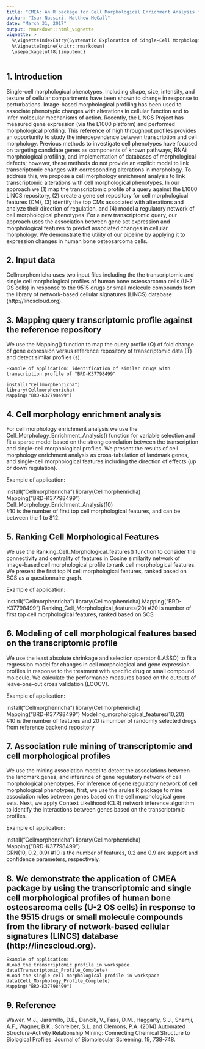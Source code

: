 ```yaml
---
title: "CMEA: An R package for Cell Morphological Enrichment Analysis from Transcriptomic Profile"
author: "Isar Nassiri, Matthew McCall"
date: "March 31, 2017"
output: rmarkdown::html_vignette
vignette: >
  %\VignetteIndexEntry{Systematic Exploration of Single-Cell Morphological Phenotypes from Transcriptomic Profile\}
  %\VignetteEngine{knitr::rmarkdown}
  \usepackage[utf8]{inputenc}
---
```


## 1. Introduction

Single-cell morphological phenotypes, including shape, size, intensity, and texture of cellular compartments have been shown to change in response to perturbations. Image-based morphological profiling has been used to associate phenotypic changes with alterations in cellular function and to infer molecular mechanisms of action. Recently, the LINCS Project has measured gene expression (via the L1000 platform) and performed morphological profiling. This reference of high throughput profiles provides an opportunity to study the interdependence between transcription and cell morphology. Previous methods to investigate cell phenotypes have focused on targeting candidate genes as components of known pathways, RNAi morphological profiling, and implementation of databases of morphological defects; however, these methods do not provide an explicit model to link transcriptomic changes with corresponding alterations in morphology. To address this, we propose a cell morphology enrichment analysis to link transcriptomic alterations with cell morphological phenotypes. In our approach we (1) map the transcriptomic profile of a query against the L1000 LINCS repository, (2) create a gene set repository for cell morphological features (CM), (3) identify the top CMs associated with alterations and analyze their direction of regulation, and (4) model a regulatory network of cell morphological phenotypes. For a new transcriptomic query, our approach uses the association between gene set expression and morphological features to predict associated changes in cellular morphology. We demonstrate the utility of our pipeline by applying it to expression changes in human bone osteosarcoma cells.

## 2. Input data

Cellmorphenricha uses two input files including the the transcriptomic and single cell morphological profiles of human bone osteosarcoma cells (U-2 OS cells) in response to the 9515 drugs or small molecule compounds from the library of network-based cellular signatures (LINCS) database (http://lincscloud.org).

## 3. Mapping query transcriptomic profile against the reference repository

We use the Mapping() function to map the query profile (Q) of fold change of gene expression versus reference repository of transcriptomic data (T) and detect similar profiles (s). 

	Example of application: identification of similar drugs with transcription profile of "BRD-K37798499"

	install("Cellmorphenricha")
	library(Cellmorphenricha)
	Mapping("BRD-K37798499")

## 4. Cell morphology enrichment analysis

For cell morphology enrichment analysis we use the Cell_Morphology_Enrichment_Analysis() function for variable selection and fit a sparse model based on the strong correlation between the transcription and single-cell morphological profiles. We present the results of cell morphology enrichment analysis as cross-tabulation of landmark genes, and single-cell morphological features including the direction of effects (up or down regulation). 


   Example of application:

   install("Cellmorphenricha")
   library(Cellmorphenricha)  
   Mapping("BRD-K37798499")   
   Cell_Morphology_Enrichment_Analysis(10)  
   #10 is the number of first top cell morphological features, and can be between the 1 to 812.

## 5. Ranking Cell Morphological Features

We use the Ranking_Cell_Morphological_features() function to consider the connectivity and centrality of features in Cosine similarity network of image-based cell morphological profile to rank cell morphological features. We present the first top N cell morphological features, ranked based on SCS as a questionnaire graph.
   
   Example of application:
   
   install("Cellmorphenricha")
   library(Cellmorphenricha)
   Mapping("BRD-K37798499")
   Ranking_Cell_Morphological_features(20) 
   #20 is number of first top cell morphological features, ranked based on SCS 
   
## 6. Modeling of cell morphological features based on the transcriptomic profile 

We use the least absolute shrinkage and selection operator (LASSO) to fit a regression model for changes in cell morphological and gene expression profiles in response to the treatment with specific drug or small compound molecule. We calculate the performance measures based on the outputs of leave-one-out cross validation (LOOCV).

   Example of application: 
    
   install("Cellmorphenricha")
   library(Cellmorphenricha)   
   Mapping("BRD-K37798499")
   Modeling_morphological_features(10,20)   
   #10 is the number of features and 20 is number of randomly selected drugs from reference backend repository
   
## 7. Association rule mining of transcriptomic and cell morphological profiles

We use the mining association model to detect the associations between the landmark genes, and inference of gene regulatory network of cell morphological phenotypes. For inference of gene regulatory network of cell morphological phenotypes, first, we use the arules R package to mine association rules between genes based on the cell morphological gene sets. Next, we apply Context Likelihood (CLR) network inference algorithm to identify the interactions between genes based on the transcriptomic profiles.  
   
   Example of application: 
    
   install("Cellmorphenricha")
   library(Cellmorphenricha)  
   Mapping("BRD-K37798499")   
   GRN(10, 0.2, 0.9) 
   #10 is the number of features, 0.2 and 0.9 are support and confidence parameters, respectively.

## 8. We demonstrate the application of CMEA package by using the transcriptomic and single cell morphological profiles of human bone osteosarcoma cells (U-2 OS cells) in response to the 9515 drugs or small molecule compounds from the library of network-based cellular signatures (LINCS) database (http://lincscloud.org).  

	Example of application:
	#Load the transcriptomic profile in workspace
	data(Transcriptomic_Profile_Complete)
	#Load the single-cell morphological profile in workspace
	data(Cell_Morphology_Profile_Complete)
	Mapping("BRD-K37798499")
	
## 9. Reference
Wawer, M.J., Jaramillo, D.E., Dancik, V., Fass, D.M., Haggarty, S.J., Shamji, A.F., Wagner, B.K., Schreiber, S.L. and Clemons, P.A. (2014) Automated Structure-Activity Relationship Mining: Connecting Chemical Structure to Biological Profiles. Journal of Biomolecular Screening, 19, 738-748.   